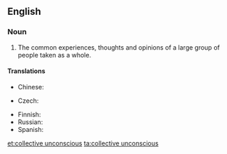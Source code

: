 ==English==
{{wikipedia}}
===Noun===
{{en-noun|-|sg=[[collective]] [[unconscious]]}}

# {{psychology}} The common experiences, thoughts and opinions of a large group of people taken as a whole.

====Translations====
{{trans-top|experience of human species}}
* Chinese:
*: {{trreq|Mandarin}}
* Czech: {{t-|cs|kolektivní nevědomí|n}}
{{trans-mid}}
* Finnish: {{t|fi|kollektiivinen alitajunta}}
* Russian: {{t|ru|коллективное бессознательное|n|sc=Cyrl|alt=коллекти́вное бессозна́тельное|tr=kollektívnoje bessoznátel'noje}}
* Spanish: {{t|es|inconsciente colectivo|m}}
{{trans-bottom}}

[[et:collective unconscious]]
[[ta:collective unconscious]]